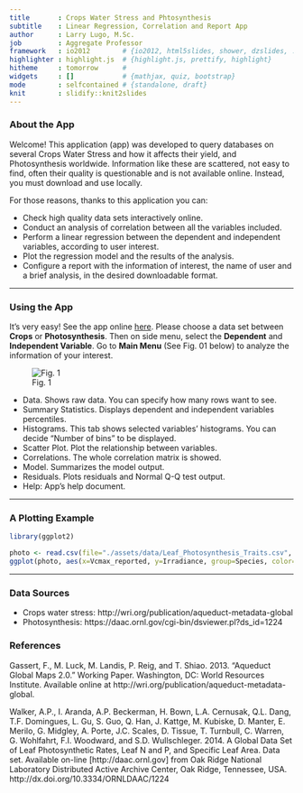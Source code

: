 ```yaml
---
title       : Crops Water Stress and Phtosynthesis
subtitle    : Linear Regression, Correlation and Report App
author      : Larry Lugo, M.Sc.
job         : Aggregate Professor
framework   : io2012        # {io2012, html5slides, shower, dzslides, ...}
highlighter : highlight.js  # {highlight.js, prettify, highlight}
hitheme     : tomorrow      # 
widgets     : []            # {mathjax, quiz, bootstrap}
mode        : selfcontained # {standalone, draft}
knit        : slidify::knit2slides
---
```


### About the App


Welcome! This application (app) was developed to query databases on several Crops Water Stress and how it affects their yield, and Photosynthesis worldwide. Information like these are scattered, not easy to find, often their quality is questionable and is not available online. Instead, you must download and use locally.

For those reasons, thanks to this application you can:

* Check high quality data sets interactively online.
* Conduct an analysis of correlation between all the variables included.
* Perform a linear regression between the dependent and independent variables, according to user interest.
* Plot the regression model and the results of the analysis.
* Configure a report with the information of interest, the name of user and a brief analysis, in the desired downloadable format.

---

### Using the App


It's very easy! See the app online [here](https://larrylugo.shinyapps.io/DevDataProdProjectFinal). Please choose a data set between __Crops__ or __Photosynthesis__. Then on side menu, select the **Dependent** and **Independent Variable**. Go to **Main Menu** (See Fig. 01 below) to analyze the information of your interest.

![Fig. 1](./assets/img/fig01.png)

* Data. Shows raw data. You can specify how many rows want to see.
* Summary Statistics. Displays dependent and independent variables percentiles.
* Histograms. This tab shows selected variables' histograms. You can decide "Number of bins" to be displayed.
* Scatter Plot. Plot the relationship between variables.
* Correlations. The whole correlation matrix is showed.
* Model. Summarizes the model output.
* Residuals. Plots residuals and Normal Q-Q test output.
* Help: App's help document.

---

### A Plotting Example

```r
library(ggplot2)
```

```r
photo <- read.csv(file="./assets/data/Leaf_Photosynthesis_Traits.csv", header=TRUE, sep=",")
ggplot(photo, aes(x=Vcmax_reported, y=Irradiance, group=Species, color=Species, height=3, width=3)) + geom_point() + xlab("weight") + ggtitle("Figure 01. Scatter Plot of Vcmax Reported vs. Irradiance by Species")
```  

---

### Data Sources 

* Crops water stress: http://wri.org/publication/aqueduct-metadata-global
* Photosynthesis: https://daac.ornl.gov/cgi-bin/dsviewer.pl?ds_id=1224

### References
Gassert, F., M. Luck, M. Landis, P. Reig, and T. Shiao. 2013. "Aqueduct Global Maps 2.0." Working Paper. Washington, DC: World Resources Institute. Available online at http://wri.org/publication/aqueduct-metadata-global.

Walker, A.P., I. Aranda, A.P. Beckerman, H. Bown, L.A. Cernusak, Q.L. Dang, T.F. Domingues, L. Gu, S. Guo, Q. Han, J. Kattge, M. Kubiske, D. Manter, E. Merilo, G. Midgley, A. Porte, J.C. Scales, D. Tissue, T. Turnbull, C. Warren, G. Wohlfahrt, F.I. Woodward, and S.D. Wullschleger. 2014. A Global Data Set of Leaf Photosynthetic Rates, Leaf N and P, and Specific Leaf Area. Data set. Available on-line [http://daac.ornl.gov] from Oak Ridge National Laboratory Distributed Active Archive Center, Oak Ridge, Tennessee, USA. http://dx.doi.org/10.3334/ORNLDAAC/1224